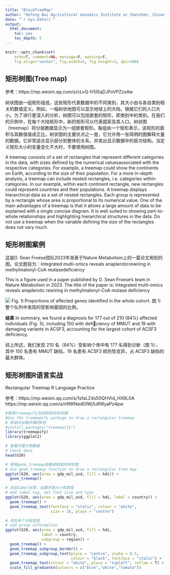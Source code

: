 ---
title: "BlockTreeMap"
author: "Defeng Bai Agricultural Genomics Institute at Shenzhen, Chinese Academy of Agricultural Sciences"
date: "`r Sys.Date()`"
output:
  html_document:
    toc: yes
    toc_depth: 5
---

```{r setup, include=FALSE}
knitr::opts_chunk$set(
	echo=T, comment=NA, message=F, warning=F,
	fig.align="center", fig.width=5, fig.height=3, dpi=300)
```


## 矩形树图(Tree map)

参考：https://mp.weixin.qq.com/s/cLvQ-fr5l5qDJFoVPZzxAw

树状图由一组矩形组成，这些矩形代表数据中的不同类别，其大小由与各自类别相关的数值定义。例如，一幅树状地图可以显示地球上的大陆，根据它们的人口大小。为了进行更深入的分析，树图可以包括嵌套的矩形，即类别中的类别。在我们的示例中，在每个大陆矩形中，新的矩形可以代表国家及其人口。树状图（treemap）将分层数据显示为一组嵌套矩形。每组由一个矩形表示，该矩形的面积与其数值值成正比。树状图的主要优点之一是，它允许用一张简明的图解释大量的数据。它非常适合显示部分到整体的关系，并突出显示数据中的层次结构。当定义矩形大小的变量变化不大时，不要使用树图。

A treemap consists of a set of rectangles that represent different categories in the data, with sizes defined by the numerical values ​​associated with the respective categories. For example, a treemap could show the continents on Earth, according to the size of their population. For a more in-depth analysis, a treemap can include nested rectangles, i.e. categories within categories. In our example, within each continent rectangle, new rectangles could represent countries and their populations. A treemap displays hierarchical data as a set of nested rectangles. Each group is represented by a rectangle whose area is proportional to its numerical value. One of the main advantages of a treemap is that it allows a large amount of data to be explained with a single concise diagram. It is well suited to showing part-to-whole relationships and highlighting hierarchical structures in the data. Do not use a treemap when the variable defining the size of the rectangles does not vary much.


## 矩形树图案例

这是D. Sean Froese团队2023年发表于Nature Metabolism上的一篇论文用到的图。论文题目为：Integrated multi-omics reveals anapleroticrewiring in methylmalonyl-CoA mutasedeficiency

This is a figure used in a paper published by D. Sean Froese's team in Nature Metabolism in 2023. The title of the paper is: Integrated multi-omics reveals anaplerotic rewiring in methylmalonyl-CoA mutase deficiency

![](e1.BlockTreeMap01.jpg)
Fig. 1i Proportions of affected genes identified in the whole cohort.
图 1i 整个队列中发现的受影响基因的比例。


**结果**
In summary, we found a diagnosis for 177 out of 210 (84%) affected individuals (Fig. 1i), including 150 with deficiency of MMUT and 19 with damaging variants in ACSF3, accounting 
for the largest cohort of ACSF3 deficiency.

综上所述，我们发现 210 名（84%）受影响个体中有 177 名得到诊断（图 1i），其中 150 名患有 MMUT 缺陷，19 名患有 ACSF3 损伤性变异，占 ACSF3 缺陷的最大群体。


## 矩形树图R语言实战
Rectangular Treemap R Language Practice

参考：https://mp.weixin.qq.com/s/1sfaLZ4s50QHVid_HX8L0A
https://mp.weixin.qq.com/s/nf6KNedDIWj1uRWyaPz4pw

```{r Rectangular Treemap, include=TRUE}
#使用treemapify包绘制矩形树状图
#Use the treemapify package to draw a rectangular treemap
# 安装并加载所需的R包
#install.packages("treemapify")
library(treemapify)
library(ggplot2)

# 查看内置示例数据
# check data
head(G20)

# 使用geom_treemap函数绘制矩形树状图
# Use geom_treemap function to draw a rectangular tree map
ggplot(G20, aes(area = gdp_mil_usd, fill = hdi)) +
  geom_treemap()

# 添加label标签，设置字体大小和类型
# Add label tag, set font size and type
ggplot(G20, aes(area = gdp_mil_usd, fill = hdi, label = country)) +
  geom_treemap() +
  geom_treemap_text(fontface = "italic", colour = "white", 
                    size = 16, place = "centre")

# 添加多个分组信息
# add group information
ggplot(G20, aes(area = gdp_mil_usd, fill = hdi,
                label = country,
                subgroup = region)) +
  geom_treemap() +
  geom_treemap_subgroup_border() +
  geom_treemap_subgroup_text(place = "centre", alpha = 0.5, 
                             colour = "black", fontface = "italic") +
  geom_treemap_text(colour = "white", place = "topleft", reflow = T) +
  scale_fill_gradientn(colours = c("blue","white","tomato"))

```
